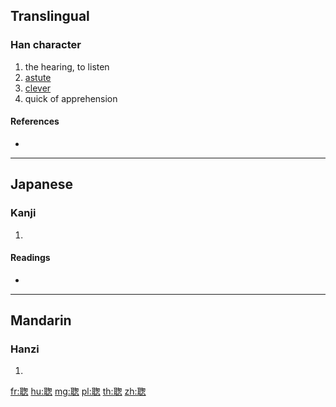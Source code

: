 {{character info/new}}
==Translingual==

===Han character===
{{Han char|rn=128|rad=耳|as=09|sn=15|four=|canj=SJPKP}}

# the hearing, to listen
# [[astute]]
# [[clever]]
# quick of apprehension

====References====
* {{Han ref|kx=0968.320|dkj=29123|dj=1418.260|hdz=42792.170|uh=8066|ud=32870}}

----

==Japanese==

===Kanji===
{{ja-kanji|grade=|rs=耳09}}

# {{defn|lang=ja|sort=耳09}}

====Readings====
* {{ja-readings|on=[[そう]] (sō)|kun=[[さとい]] (satoi)|nanori=}}

----

==Mandarin==

===Hanzi===
{{cmn-hanzi|pin=[[cōng]] ([[cong1]])|wg=ts'ung<sup>1</sup>}}

# {{defn|lang=cmn|sort=耳09}}

[[fr:聦]]
[[hu:聦]]
[[mg:聦]]
[[pl:聦]]
[[th:聦]]
[[zh:聦]]